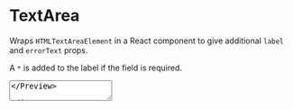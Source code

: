 
<Meta title='Components/TextArea' component={TextArea} />

# TextArea

Wraps `HTMLTextAreaElement` in a React component to give additional `label` and `errorText` props.

A `*` is added to the label if the field is required.

<Preview>
    <TextArea
        label='Description'
        minLength={100}
        placeholder='Write anything here...'
        required
    />
</Preview>

```jsx
import { TextArea } from 'no-frills-ui';

// Render
<TextArea />
```
### Props
Following props are added on top of `HTMLTextAreaElement` props.
<Props of={TextArea} />

### CSS Variables Used

| Variable Name | Description |
| :- | :- |
| --primary | User for `color` and `border-color`. |
| --primary-light | User for `box-shadow`. |
| --error | User for `color` and `border-color`. |
| --error-light | User for `box-shadow`. |
| --background | User for `background-color`. |
| --border-color | User for `border-color`. |
